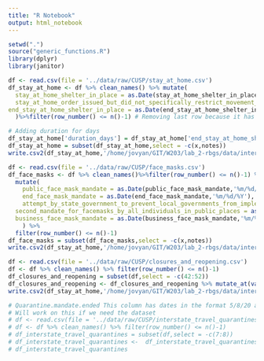 ```yaml
---
title: "R Notebook"
output: html_notebook
---
```


```r
setwd(".")
source("generic_functions.R")
library(dplyr)
library(janitor)
```


```r
df <- read.csv(file = '../data/raw/CUSP/stay_at_home.csv')
df_stay_at_home <- df %>% clean_names() %>% mutate(
  stay_at_home_shelter_in_place = as.Date(stay_at_home_shelter_in_place, format= '%m/%d/%Y'),
  stay_at_home_order_issued_but_did_not_specifically_restrict_movement_of_the_general_public = as.Date(stay_at_home_order_issued_but_did_not_specifically_restrict_movement_of_the_general_public, format= '%m/%d/%Y'),
end_stay_at_home_shelter_in_place = as.Date(end_stay_at_home_shelter_in_place, format= '%m/%d/%Y') 
  )%>%filter(row_number() <= n()-1) # Removing last row because it has the totals.

```

```r
# Adding duration for days
df_stay_at_home['duration_days'] = df_stay_at_home['end_stay_at_home_shelter_in_place'] - df_stay_at_home['stay_at_home_shelter_in_place']
df_stay_at_home = subset(df_stay_at_home,select = -c(x,notes))
write.csv2(df_stay_at_home,'/home/jovyan/GIT/W203/lab_2-rbgs/data/interim/CUSP/stay_at_home.csv')
```

```r
df <- read.csv(file = '../data/raw/CUSP/face_masks.csv')
df_face_masks <- df %>% clean_names()%>%filter(row_number() <= n()-1) %>% 
  mutate(
    public_face_mask_mandate = as.Date(public_face_mask_mandate,'%m/%d/%Y'),
    end_face_mask_mandate = as.Date(end_face_mask_mandate,'%m/%d/%Y'),
    attempt_by_state_government_to_prevent_local_governments_from_implementing_face_mask_orders = as.Date(attempt_by_state_government_to_prevent_local_governments_from_implementing_face_mask_orders,'%m/%d/%Y'),
  second_mandate_for_facemasks_by_all_individuals_in_public_places = as.Date(second_mandate_for_facemasks_by_all_individuals_in_public_places,'%m/%d/%Y'),
  business_face_mask_mandate = as.Date(business_face_mask_mandate,'%m/%d/%Y')
    ) %>%
  filter(row_number() <= n()-1)
df_face_masks = subset(df_face_masks,select = -c(x,notes))
write.csv2(df_stay_at_home,'/home/jovyan/GIT/W203/lab_2-rbgs/data/interim/CUSP/face_masks.csv')
```

```r
df <- read.csv(file = '../data/raw/CUSP/closures_and_reopening.csv')
df <- df %>% clean_names() %>% filter(row_number() <= n()-1)
df_closures_and_reopening = subset(df,select = -c(42:52))
df_closures_and_reopening <- df_closures_and_reopening %>% mutate_at(vars(-1,-2,-3,-13,-17), as.Date, format='%m/%d/%Y')
write.csv2(df_stay_at_home,'/home/jovyan/GIT/W203/lab_2-rbgs/data/interim/CUSP/closures_and_reopening.csv')
```

```r
# Quarantine.mandate.ended This column has dates in the format 5/8/20 and 5/8/2020. This makes converting it to date a little tricky.
# Will work on this if we need the dataset
# df <- read.csv(file = '../data/raw/CUSP/interstate_travel_quarantines.csv')
# df <- df %>% clean_names() %>% filter(row_number() <= n()-1)
# df_interstate_travel_quarantines = subset(df,select = -c(7:8))
# df_interstate_travel_quarantines <-  df_interstate_travel_quarantines %>% mutate_at(vars(4:6), as.Date, format='%m/%d/%Y')
# df_interstate_travel_quarantines
```

